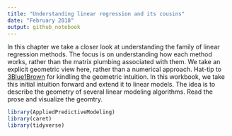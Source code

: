 ```yaml
---
title: "Understanding linear regression and its cousins"
date: "February 2018"
output: github_notebook
---
```


In this chapter we take a closer look at understanding the family of linear regression methods. The focus is on understanding how each method works, rather than the matrix plumbing associated with them. We take an explicit geometric view here, rather than a numerical approach. Hat-tip to [3Blue1Brown](https://www.youtube.com/channel/UCYO_jab_esuFRV4b17AJtAw) for kindling the geometric intuition. In this workbook, we take this initial intuition forward and extend it to linear models. The idea is to describe the geometry of several linear modeling algorithms. Read the prose and visualize the geomtry.

```r
library(AppliedPredictiveModeling)
library(caret)
library(tidyverse)
```

